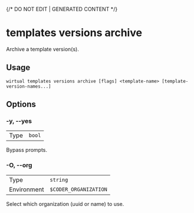 {/* DO NOT EDIT | GENERATED CONTENT */}

# templates versions archive

Archive a template version(s).

## Usage

```console
wirtual templates versions archive [flags] <template-name> [template-version-names...]
```

## Options

### -y, --yes

|      |                   |
| ---- | ----------------- |
| Type | <code>bool</code> |

Bypass prompts.

### -O, --org

|             |                                  |
| ----------- | -------------------------------- |
| Type        | <code>string</code>              |
| Environment | <code>$CODER_ORGANIZATION</code> |

Select which organization (uuid or name) to use.

